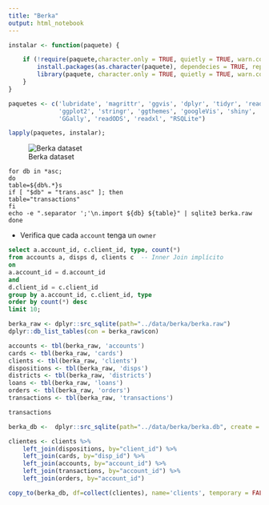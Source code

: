 ```yaml
---
title: "Berka"
output: html_notebook
---
```



```r
instalar <- function(paquete) {

    if (!require(paquete,character.only = TRUE, quietly = TRUE, warn.conflicts = FALSE)) {
        install.packages(as.character(paquete), dependecies = TRUE, repos = "http://cran.us.r-project.org")
        library(paquete, character.only = TRUE, quietly = TRUE, warn.conflicts = FALSE)
    }
}

paquetes <- c('lubridate', 'magrittr', 'ggvis', 'dplyr', 'tidyr', 'readr', 'rvest', 
              'ggplot2', 'stringr', 'ggthemes', 'googleVis', 'shiny', 'tibble', 'vcd', 'vcdExtra',
              'GGally', 'readODS', 'readxl', "RSQLite")

lapply(paquetes, instalar);
```


![Berka dataset](http://lisp.vse.cz/pkdd99/Challenge/data.gif)


```shell
for db in *asc;
do
table=${db%.*}s
if [ "$db" = "trans.asc" ]; then
table="transactions"
fi
echo -e ".separator ';'\n.import ${db} ${table}" | sqlite3 berka.raw 
done
```

- Verifica que cada `account` tenga un `owner`

```sql
select a.account_id, c.client_id, type, count(*) 
from accounts a, disps d, clients c  -- Inner Join implícito
on 
a.account_id = d.account_id 
and 
d.client_id = c.client_id 
group by a.account_id, c.client_id, type 
order by count(*) desc 
limit 10;
```


```r
berka_raw <- dplyr::src_sqlite(path="../data/berka/berka.raw")
dplyr::db_list_tables(con = berka_raw$con)
```

```r
accounts <- tbl(berka_raw, 'accounts')
cards <- tbl(berka_raw, 'cards')
clients <- tbl(berka_raw, 'clients')
dispositions <- tbl(berka_raw, 'disps')
districts <- tbl(berka_raw, 'districts')
loans <- tbl(berka_raw, 'loans')
orders <- tbl(berka_raw, 'orders')
transactions <- tbl(berka_raw, 'transactions')
```


```r
transactions
```


```r
berka_db <-  dplyr::src_sqlite(path="../data/berka/berka.db", create = TRUE)
```


```r
clientes <- clients %>%
    left_join(dispositions, by="client_id") %>%
    left_join(cards, by="disp_id") %>%
    left_join(accounts, by="account_id") %>%
    left_join(transactions, by="account_id") %>%
    left_join(orders, by="account_id")
```


```r
copy_to(berka_db, df=collect(clientes), name='clients', temporary = FALSE)
```

